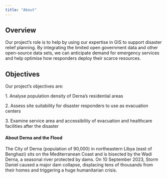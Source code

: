 ```yaml
---
title: "About"
---
```


## Overview

Our project's role is to help by using our expertise in GIS to support disaster relief planning. By integrating the limited open government data and other open-source data sets, we can anticipate demand for emergency services and help optimise how responders deploy their scarce resources.

## Objectives

Our project's objectives are:

1\. Analyse population density of Derna's residential areas

2\. Assess site suitability for disaster responders to use as evacuation centers

3\. Examine service area and accessibility of evacuation and healthcare facilities after the disaster

#### About Derna and the Flood

The City of Derna (population of 90,000) in northeastern Libya (east of Benghazi) sits on the Mediterranean Coast and is bisected by the Wadi Derna, a seasonal river protected by dams. On 10 September 2023, Storm Daniel caused a major dam collapse, displacing tens of thousands from their homes and triggering a huge humanitarian crisis.
